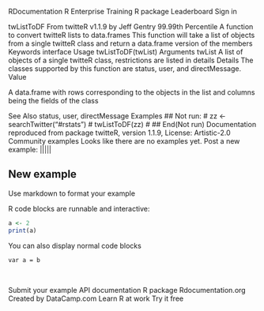 
RDocumentation 
R Enterprise Training
R package
Leaderboard
Sign in
 
twListToDF
From twitteR v1.1.9
by Jeff Gentry
99.99th
Percentile
A function to convert twitteR lists to data.frames 
This function will take a list of objects from a single twitteR class and return a data.frame version of the members 
Keywords
interface 
Usage
twListToDF(twList)
Arguments
twList
A list of objects of a single twitteR class, restrictions are listed in details
Details
The classes supported by this function are status, user, and directMessage. 
Value

A data.frame with rows corresponding to the objects in the list and columns being the fields of the class 

See Also
status, user, directMessage 
Examples
  ## Not run: 
#     zz <- searchTwitter("#rstats")
#     twListToDF(zz)
#   ## End(Not run)
Documentation reproduced from package twitteR, version 1.1.9, License: Artistic-2.0 
Community examples
Looks like there are no examples yet.
Post a new example:
|||||

## New example
Use markdown to format your example

R code blocks are runnable and interactive:
```r
a <- 2
print(a)
```

You can also display normal code blocks
```
var a = b
```

​

Submit your example
 API documentation 
R package 
Rdocumentation.org 
Created by DataCamp.com
Learn R at work Try it free 
